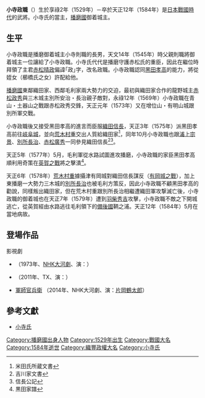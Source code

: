 ''' 小寺政職'''（{{lang-ja|こでら まさもと}}）生於享祿2年（1529年）－卒於天正12年（1584年）是[[日本戰國時代|日本戰國時代]]的武將。小寺氏的當主，[[播磨國|播磨國]]御着城主。

==生平==
小寺政職是播磨御着城主小寺則職的長男，天文14年（1545年）時父親則職將御着城主一位讓給了小寺政職。小寺氏代代是播磨守護赤松氏的重臣，因此在繼位時拜領了主君[[赤松晴政|赤松晴政]]偏諱｢政｣字，改名政職。小寺政職認同[[黑田孝高|黑田孝高]]的能力，將從姪女（櫛橋氏之女）許配給他。

[[播磨國|播磨國]]東鄰織田家、西鄰毛利家兩大勢力的交迫，最初與織田家合作的龍野城主[[赤松政秀|赤松政秀]]與三木城主別所安治・長治親子敵對，永祿12年（1569年）小寺政職在青山・土器山之戰跟赤松政秀交鋒，天正元年（1573年）又在增位山・有明山城跟別所軍交戰。

小寺政職後又接受黑田孝高的進言而臣服[[織田信長|織田信長]]，天正3年（1575年）派黑田孝高前往[[岐阜城|岐阜城]]，並向[[荒木村重|荒木村重]]交出人質給織田家<ref>米田氏所蔵文書</ref>，同年10月小寺政職也跟[[浦上宗景|浦上宗景]]、[[別所長治|別所長治]]、[[赤松廣秀|赤松廣秀]]一同參見織田信長<ref>吉川家文書</ref><ref>信長公記</ref>。

天正5年（1577年）5月，毛利軍從水路試圖進攻播磨，小寺政職的家臣黑田孝高順利用奇策在[[英賀之戰|英賀之戰]]將之擊潰<ref>黒田家譜</ref>。

天正6年（1578年）[[荒木村重|荒木村重]]據攝津有岡城對織田信長謀反（[[有岡城之戰|有岡城之戰]]），加上東播磨一大勢力三木城的[[別所長治|別所長治]]也被毛利方策反，因此小寺政職不顧黑田孝高的勸說，同樣叛出織田家，但在荒木村重跟別所長治相繼遭織田軍攻撃滅亡後，小寺政職的御着城也在天正7年（1579年）遭到[[羽柴秀吉|羽柴秀吉]]攻擊，小寺政職不敵之下開城逃亡，從英賀經由水路逃往毛利領下的[[備後國|備後國]]鞆之浦。天正12年（1584年）5月在當地病故。

==登場作品==
;影視劇
*{{tsl|ja|国盗り物語 (NHK大河ドラマ)|國盜物語}}（1973年、[[NHK大河劇|NHK大河劇]]、演：{{tsl|ja|内田朝雄}}）
*{{tsl|ja|戦国疾風伝 二人の軍師 秀吉に天下を獲らせた男たち|戰國疾風傳 二人軍師}}（2011年、TX、演：{{tsl|ja|品川徹}}）
*[[軍師官兵衛|軍師官兵衛]] （2014年、NHK大河劇、演：[[片岡鶴太郎|片岡鶴太郎]]）

==參考文獻==
* [http://www2.harimaya.com/sengoku/html/kodera_k.html 小寺氏] {{Wayback|url=http://www2.harimaya.com/sengoku/html/kodera_k.html |date=20201222102209 }}
{{reflist}}
[[Category:播磨國出身人物|Category:播磨國出身人物]]
[[Category:1529年出生|Category:1529年出生]]
[[Category:戰國大名|Category:戰國大名]]
[[Category:1584年逝世|Category:1584年逝世]]
[[Category:織豐政權大名|Category:織豐政權大名]]
[[Category:小寺氏|Category:小寺氏]]